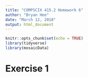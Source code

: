 ```yaml
---
title: "COMPSCIX 415.2 Homework 6"
author: "Bryan Hee"
date: "March 12, 2018"
output: html_document
---
```


```r
knitr::opts_chunk$set(echo = TRUE)
library(tidyverse)
library(mosaicData)
```

# Exercise 1

